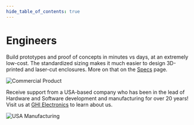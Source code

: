 ```yaml
---
hide_table_of_contents: true
---
```


# Engineers

Build prototypes and proof of concepts in minutes vs days, at an extremely low-cost. The standardized sizing makes it much easier to design 3D-printed and laser-cut enclosures. More on that on the [Specs](./specs) page.

![Commercial Product](pathname:///img/commercial-product.png)

Receive support from a USA-based company who has been in the lead of Hardware and Software development and manufacturing for over 20 years! Visit us at [GHI Electronics](https://www.ghielectronics.com/) to learn about us.

![USA Manufacturing](pathname:///img/usa-mfg.png)
